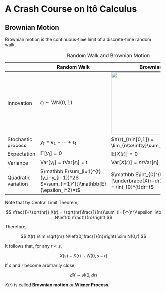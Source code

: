 # A Crash Course on Itô Calculus

## Brownian Motion

Brownian motion is the continuous-time limit of a discrete-time random walk.

+---------------------+---------------------------------------------+------------------------------------------------------------------------------------+
|                     | Random Walk                                 | Brownian Motion                                                                    |
+=====================+=============================================+====================================================================================+
| Innovation          | $\epsilon_i\sim\text{WN}(0,1)$              | ![](fig/epsilon.png){width=200px}                                                  |
+---------------------+---------------------------------------------+------------------------------------------------------------------------------------+
| Stochastic process  | $y_t = \epsilon_1 + \cdots + \epsilon_t$    | $X(r)_{r\in[0,1]} = \lim_{n\to\infty}\sum_{i=1}^{nr}\epsilon_i$                    |
+---------------------+---------------------------------------------+------------------------------------------------------------------------------------+
| Expectation         | $\mathbb E[y_t]=0$                          | $\mathbb E[X(r)] = 0$                                                              |
+---------------------+---------------------------------------------+------------------------------------------------------------------------------------+
| Variance            | $\text{Var}[y_t]=t\text{Var}[\epsilon_i]=t$ | $\text{Var}[X(r)]=nr\text{Var}[\epsilon_i]=r$                                      |
+---------------------+---------------------------------------------+------------------------------------------------------------------------------------+
| Quadratic variation | $\mathbb E\sum_{i=1}^{t}(y_i-y_{i-1})^2$    | $\mathbb E\int_{0}^{t} [\underbrace{X(r+dr)-X(r)}_{N(0,dr)}]^2 = \int_{0}^{t}dr=t$ |
|                     | $=\sum_{i=1}^{t}\mathbb{E}(\epsilon_i^2)=t$ |                                                                                    |
+---------------------+---------------------------------------------+------------------------------------------------------------------------------------+

: Random Walk and Brownian Motion

Note that by Central Limit Theorem,

$$
\frac{1}{\sqrt{nr}} X(r) = \sqrt{nr}\frac{1}{nr}\sum_{i=1}^{nr}\epsilon_i\to N\left(0,\frac{1}{n}\right)
$$

Therefore, 

$$
X(r) \sim \sqrt{nr} N\left(0,\frac{1}{n}\right) \sim N(0,r)
$$

It follows that, for any $r<s$, 

$$
X(s) - X(r) \sim N(0, s-r)
$$

If $s$ and $r$ become arbitrarily close,

$$
dX \sim N(0, dr)
$$

$X(r)$ is called **Brownian motion** or **Wiener Process**. 











